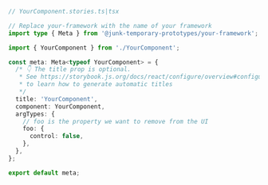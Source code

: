 ```ts
// YourComponent.stories.ts|tsx

// Replace your-framework with the name of your framework
import type { Meta } from '@junk-temporary-prototypes/your-framework';

import { YourComponent } from './YourComponent';

const meta: Meta<typeof YourComponent> = {
  /* 👇 The title prop is optional.
   * See https://storybook.js.org/docs/react/configure/overview#configure-story-loading
   * to learn how to generate automatic titles
   */
  title: 'YourComponent',
  component: YourComponent,
  argTypes: {
    // foo is the property we want to remove from the UI
    foo: {
      control: false,
    },
  },
};

export default meta;
```
